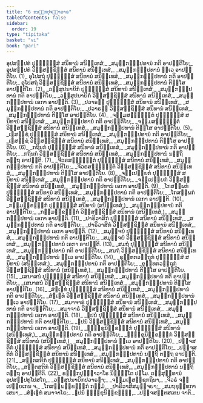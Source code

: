 ```yaml
---
title: "6 ຂນ຺ຘກປຸຈ຺ຉາວາຣ"
tableOfContents: false
sidebar:
  order: 19
type: "tipitaka"
basket: "vi"
book: "pari"
---
```



<DynamicBreadcrumb />

<Division number="320" book="pari">

<Paragraph number="1414" book="pari">
ອຸປສມ຺ປທໍ ປຸຈ຺ຉິສ຺ສໍ ສນິທານໍ ສນິທ຺ເທສໍ,_  
_ສມຸກ຺ກຏ຺ຐປທານໍ ກຕິ ອາປຕ຺ຕິໂຍ;_  
ອຸປສມ຺ປທໍ ວິສ຺ສຊ຺ຊິສ຺ສໍ ສນິທານໍ ສນິທ຺ເທສໍ,_  
_ສມຸກ຺ກຏ຺ຐປທານໍ ທ຺ເວ ອາປຕ຺ຕິໂຍ. (1)_  

</Paragraph>

<Paragraph number="1415" book="pari">
ອຸໂປສຖໍ ປຸຈ຺ຉິສ຺ສໍ ສນິທານໍ ສນິທ຺ເທສໍ,_  
_ສມຸກ຺ກຏ຺ຐປທານໍ ກຕິ ອາປຕ຺ຕິໂຍ;_  
ອຸໂປສຖໍ ວິສ຺ສຊ຺ຊິສ຺ສໍ ສນິທານໍ ສນິທ຺ເທສໍ,_  
_ສມຸກ຺ກຏ຺ຐປທານໍ ຕິສ຺ໂສ ອາປຕ຺ຕິໂຍ. (2)_  

</Paragraph>

<Paragraph number="1416" type="verses" book="pari">
_ວສ຺ສູປນາຍິກໍ ປຸຈ຺ຉິສ຺ສໍ ສນິທານໍ ສນິທ຺ເທສໍ,_  
_ສມຸກ຺ກຏ຺ຐປທານໍ ກຕິ ອາປຕ຺ຕິໂຍ;_  
_ວສ຺ສູປນາຍິກໍ ວິສ຺ສຊ຺ຊິສ຺ສໍ ສນິທານໍ ສນິທ຺ເທສໍ,_  
_ສມຸກ຺ກຏ຺ຐປທານໍ ເອກາ ອາປຕ຺ຕິ. (3)_  

</Paragraph>

<Paragraph number="1417" type="verses" book="pari">
_ປວາຣຓໍ ປຸຈ຺ຉິສ຺ສໍ ສນິທານໍ ສນິທ຺ເທສໍ,_  
_ສມຸກ຺ກຏ຺ຐປທານໍ ກຕິ ອາປຕ຺ຕິໂຍ;_  
_ປວາຣຓໍ ວິສ຺ສຊ຺ຊິສ຺ສໍ ສນິທານໍ ສນິທ຺ເທສໍ,_  
_ສມຸກ຺ກຏ຺ຐປທານໍ ຕິສ຺ໂສ ອາປຕ຺ຕິໂຍ. (4)_  

</Paragraph>

<Paragraph number="1418" type="verses" book="pari">
_ຈມ຺ມສຎ຺ຎຸຕ຺ຕໍ ປຸຈ຺ຉິສ຺ສໍ ສນິທານໍ ສນິທ຺ເທສໍ,_  
_ສມຸກ຺ກຏ຺ຐປທານໍ ກຕິ ອາປຕ຺ຕິໂຍ;_  
_ຈມ຺ມສຎ຺ຎຸຕ຺ຕໍ ວິສ຺ສຊ຺ຊິສ຺ສໍ ສນິທານໍ ສນິທ຺ເທສໍ,_  
_ສມຸກ຺ກຏ຺ຐປທານໍ ຕິສ຺ໂສ ອາປຕ຺ຕິໂຍ. (5)_  

</Paragraph>

<Paragraph number="1419" type="verses" book="pari">
_ເຠສຊ຺ຊໍ ປຸຈ຺ຉິສ຺ສໍ ສນິທານໍ ສນິທ຺ເທສໍ,_  
_ສມຸກ຺ກຏ຺ຐປທານໍ ກຕິ ອາປຕ຺ຕິໂຍ;_  
_ເຠສຊ຺ຊໍ ວິສ຺ສຊ຺ຊິສ຺ສໍ ສນິທານໍ ສນິທ຺ເທສໍ,_  
_ສມຸກ຺ກຏ຺ຐປທານໍ ຕິສ຺ໂສ ອາປຕ຺ຕິໂຍ. (6)_  

</Paragraph>

<Paragraph number="1420" type="verses" book="pari">
_ກຖິນກໍ ປຸຈ຺ຉິສ຺ສໍ ສນິທານໍ ສນິທ຺ເທສໍ,_  
_ສມຸກ຺ກຏ຺ຐປທານໍ ກຕິ ອາປຕ຺ຕິໂຍ;_  
_ກຖິນກໍ ວິສ຺ສຊ຺ຊິສ຺ສໍ ສນິທານໍ ສນິທ຺ເທສໍ,_  
_ສມຸກ຺ກຏ຺ຐປທານໍ ນຕ຺ຖິ ຕຕ຺ຖ ອາປຕ຺ຕິ. (7)_  

</Paragraph>

<Paragraph number="1421" type="verses" book="pari">
_ຈີວຣສຎ຺ຎຸຕ຺ຕໍ ປຸຈ຺ຉິສ຺ສໍ ສນິທານໍ ສນິທ຺ເທສໍ,_  
_ສມຸກ຺ກຏ຺ຐປທານໍ ກຕິ ອາປຕ຺ຕິໂຍ;_  
_ຈີວຣສຎ຺ຎຸຕ຺ຕໍ ວິສ຺ສຊ຺ຊິສ຺ສໍ ສນິທານໍ ສນິທ຺ເທສໍ,_  
_ສມຸກ຺ກຏ຺ຐປທານໍ ຕິສ຺ໂສ ອາປຕ຺ຕິໂຍ. (8)_  

</Paragraph>

<Paragraph number="1422" type="verses" book="pari">
_ຈມ຺ເປຍ຺ຍກໍ ປຸຈ຺ຉິສ຺ສໍ ສນິທານໍ ສນິທ຺ເທສໍ,_  
_ສມຸກ຺ກຏ຺ຐປທານໍ ກຕິ ອາປຕ຺ຕິໂຍ;_  
_ຈມ຺ເປຍ຺ຍກໍ ວິສ຺ສຊ຺ຊິສ຺ສໍ ສນິທານໍ ສນິທ຺ເທສໍ,_  
_ສມຸກ຺ກຏ຺ຐປທານໍ ເອກາ ອາປຕ຺ຕິ. (9)_  

</Paragraph>

<Paragraph number="1423" type="verses" book="pari">
_ໂກສມ຺ພກໍ ປຸຈ຺ຉິສ຺ສໍ ສນິທານໍ ສນິທ຺ເທສໍ,_  
_ສມຸກ຺ກຏ຺ຐປທານໍ ກຕິ ອາປຕ຺ຕິໂຍ;_  
_ໂກສມ຺ພກໍ ວິສ຺ສຊ຺ຊິສ຺ສໍ ສນິທານໍ ສນິທ຺ເທສໍ,_  
_ສມຸກ຺ກຏ຺ຐປທານໍ ເອກາ ອາປຕ຺ຕິ. (10)_  

</Paragraph>

<Paragraph number="1424" type="verses" book="pari">
_ກມ຺ມກ຺ຂນ຺ຘກໍ ປຸຈ຺ຉິສ຺ສໍ ສນິທານໍ (ສນິທ຺ເທສໍ,)_  
_ສມຸກ຺ກຏ຺ຐປທານໍ ກຕິ ອາປຕ຺ຕິໂຍ;_  
_ກມ຺ມກ຺ຂນ຺ຘກໍ ວິສ຺ສຊ຺ຊິສ຺ສໍ ສນິທານໍ (ສນິທ຺ເທສໍ,)_  
_ສມຸກ຺ກຏ຺ຐປທານໍ ເອກາ ອາປຕ຺ຕິ. (11)_  

</Paragraph>

<Paragraph number="1425" type="verses" book="pari">
_ປາຣິວາສິກໍ ປຸຈ຺ຉິສ຺ສໍ ສນິທານໍ ສນິທ຺ເທສໍ,_  
_ສມຸກ຺ກຏ຺ຐປທານໍ ກຕິ ອາປຕ຺ຕິໂຍ;_  
_ປາຣິວາສິກໍ ວິສ຺ສຊ຺ຊິສ຺ສໍ ສນິທານໍ ສນິທ຺ເທສໍ,_  
_ສມຸກ຺ກຏ຺ຐປທານໍ ເອກາ ອາປຕ຺ຕິ. (12)_  

</Paragraph>

<Paragraph number="1426" type="verses" book="pari">
_ສມຸຈ຺ຈຍໍ ປຸຈ຺ຉິສ຺ສໍ ສນິທານໍ ສນິທ຺ເທສໍ,_  
_ສມຸກ຺ກຏ຺ຐປທານໍ ກຕິ ອາປຕ຺ຕິໂຍ;_  
_ສມຸຈ຺ຈຍໍ ວິສ຺ສຊ຺ຊິສ຺ສໍ ສນິທານໍ ສນິທ຺ເທສໍ,_  
_ສມຸກ຺ກຏ຺ຐປທານໍ ເອກາ ອາປຕ຺ຕິ. (13)_  

</Paragraph>

<Paragraph number="1427" type="verses" book="pari">
_ສມຖໍ ປຸຈ຺ຉິສ຺ສໍ ສນິທານໍ ສນິທ຺ເທສໍ,_  
_ສມຸກ຺ກຏ຺ຐປທານໍ ກຕິ ອາປຕ຺ຕິໂຍ;_  
_ສມຖໍ ວິສ຺ສຊ຺ຊິສ຺ສໍ ສນິທານໍ ສນິທ຺ເທສໍ,_  
_ສມຸກ຺ກຏ຺ຐປທານໍ ທ຺ເວ ອາປຕ຺ຕິໂຍ. (14)_  

</Paragraph>

<Paragraph number="1428" type="verses" book="pari">
_ຂຸທ຺ທກວຕ຺ຖຸກໍ ປຸຈ຺ຉິສ຺ສໍ ສນິທານໍ (ສນິທ຺ເທສໍ,)_  
_ສມຸກ຺ກຏ຺ຐປທານໍ ກຕິ ອາປຕ຺ຕິໂຍ;_  
_ຂຸທ຺ທກວຕ຺ຖຸກໍ ວິສ຺ສຊ຺ຊິສ຺ສໍ ສນິທານໍ (ສນິທ຺ເທສໍ,)_  
_ສມຸກ຺ກຏ຺ຐປທານໍ ຕິສ຺ໂສ ອາປຕ຺ຕິໂຍ. (15)_  

</Paragraph>

<Paragraph number="1429" type="verses" book="pari">
_ເສນາສນໍ ປຸຈ຺ຉິສ຺ສໍ ສນິທານໍ ສນິທ຺ເທສໍ,_  
_ສມຸກ຺ກຏ຺ຐປທານໍ ກຕິ ອາປຕ຺ຕິໂຍ;_  
_ເສນາສນໍ ວິສ຺ສຊ຺ຊິສ຺ສໍ ສນິທານໍ ສນິທ຺ເທສໍ,_  
_ສມຸກ຺ກຏ຺ຐປທານໍ ຕິສ຺ໂສ ອາປຕ຺ຕິໂຍ. (16)_  

</Paragraph>

<Paragraph number="1430" type="verses" book="pari">
_ສໍຆເຠທໍ ປຸຈ຺ຉິສ຺ສໍ ສນິທານໍ ສນິທ຺ເທສໍ,_  
_ສມຸກ຺ກຏ຺ຐປທານໍ ກຕິ ອາປຕ຺ຕິໂຍ;_  
_ສໍຆເຠທໍ ວິສ຺ສຊ຺ຊິສ຺ສໍ ສນິທານໍ ສນິທ຺ເທສໍ,_  
_ສມຸກ຺ກຏ຺ຐປທານໍ ທ຺ເວ ອາປຕ຺ຕິໂຍ. (17)_  

</Paragraph>

<Paragraph number="1431" type="verses" book="pari">
_ສມາຈາຣໍ ປຸຈ຺ຉິສ຺ສໍ ສນິທານໍ ສນິທ຺ເທສໍ,_  
_ສມຸກ຺ກຏ຺ຐປທານໍ ກຕິ ອາປຕ຺ຕິໂຍ;_  
_ສມາຈາຣໍ ວິສ຺ສຊ຺ຊິສ຺ສໍ ສນິທານໍ ສນິທ຺ເທສໍ,_  
_ສມຸກ຺ກຏ຺ຐປທານໍ ເອກາ ອາປຕ຺ຕິ. (18)_  

</Paragraph>

<Paragraph number="1432" type="verses" book="pari">
_ຐປນໍ ປຸຈ຺ຉິສ຺ສໍ ສນິທານໍ ສນິທ຺ເທສໍ,_  
_ສມຸກ຺ກຏ຺ຐປທານໍ ກຕິ ອາປຕ຺ຕິໂຍ;_  
_ຐປນໍ ວິສ຺ສຊ຺ຊິສ຺ສໍ ສນິທານໍ ສນິທ຺ເທສໍ,_  
_ສມຸກ຺ກຏ຺ຐປທານໍ ເອກາ ອາປຕ຺ຕິ. (19)_  

</Paragraph>

<Paragraph number="1433" type="verses" book="pari">
_ຠິກ຺ຂຸນິກ຺ຂນ຺ຘກໍ ປຸຈ຺ຉິສ຺ສໍ ສນິທານໍ (ສນິທ຺ເທສໍ,)_  
_ສມຸກ຺ກຏ຺ຐປທານໍ ກຕິ ອາປຕ຺ຕິໂຍ;_  
_ຠິກ຺ຂຸນິກ຺ຂນ຺ຘກໍ ວິສ຺ສຊ຺ຊິສ຺ສໍ ສນິທານໍ (ສນິທ຺ເທສໍ,)_  
_ສມຸກ຺ກຏ຺ຐປທານໍ ທ຺ເວ ອາປຕ຺ຕິໂຍ. (20)_  

</Paragraph>

<Paragraph number="1434" type="verses" book="pari">
_ປຎ຺ຈສຕິກໍ ປຸຈ຺ຉິສ຺ສໍ ສນິທານໍ ສນິທ຺ເທສໍ,_  
_ສມຸກ຺ກຏ຺ຐປທານໍ ກຕິ ອາປຕ຺ຕິໂຍ;_  
_ປຎ຺ຈສຕິກໍ ວິສ຺ສຊ຺ຊິສ຺ສໍ ສນິທານໍ ສນິທ຺ເທສໍ,_  
_ສມຸກ຺ກຏ຺ຐປທານໍ ນຕ຺ຖິ ຕຕ຺ຖ ອາປຕ຺ຕິ. (21)_  

</Paragraph>

<Paragraph number="1435" type="verses" book="pari">
_ສຕ຺ຕສຕິກໍ ປຸຈ຺ຉິສ຺ສໍ ສນິທານໍ ສນິທ຺ເທສໍ,_  
_ສມຸກ຺ກຏ຺ຐປທານໍ ກຕິ ອາປຕ຺ຕິໂຍ;_  
_ສຕ຺ຕສຕິກໍ ວິສ຺ສຊ຺ຊິສ຺ສໍ ສນິທານໍ ສນິທ຺ເທສໍ,_  
_ສມຸກ຺ກຏ຺ຐປທານໍ ນຕ຺ຖິ ຕຕ຺ຖ ອາປຕ຺ຕີຕິ. (22)_  


</Paragraph>
</Division>

<Paragraph number="1436" type="center" book="pari">
ຂນ຺ຘກປຸຈ຺ຉາວາໂຣ ນິຏ຺ຐິໂຕ ປຐໂມ.



</Paragraph>

<Paragraph number="1437" type="center" book="pari">
ຕສ຺ສຸທ຺ທານໍ


</Paragraph>

<Paragraph number="1438" type="verses" book="pari">
ອຸປສມ຺ປທູໂປສໂຖ,_  
_ວສ຺ສູປນາຍິກປວາຣຓາ;_  
_ຈມ຺ມເຠສຊ຺ຊກຖິນາ,_  
_ຈີວຣໍ ຈມ຺ເປຍ຺ຍເກນ ຈ._  

</Paragraph>

<Paragraph number="1439" type="verses" book="pari">
_ໂກສມ຺ພກ຺ຂນ຺ຘກໍ ກມ຺ມໍ,_  
_ປາຣິວາສິສມຸຈ຺ຈຍາ;_  
_ສມຖຂຸທ຺ທກາ ເສນາ,_  
_ສໍຆເຠທໍ ສມາຈາໂຣ;_  
_ຐປນໍ ຠິກ຺ຂຸນິກ຺ຂນ຺ຘໍ,_  
_ປຎ຺ຈສຕ຺ຕສເຕນ ຈາຕິ._
</Paragraph>